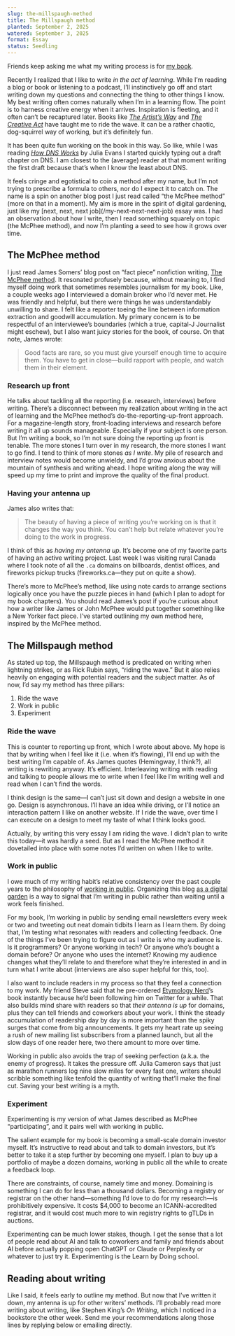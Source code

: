```yaml
---
slug: the-millspaugh-method
title: The Millspaugh method
planted: September 2, 2025
watered: September 3, 2025
format: Essay
status: Seedling
---
```


Friends keep asking me what my writing process is for [my book](https://dotcom.press).

Recently I realized that I like to write _in the act of learning_. While I’m reading a blog or book or listening to a podcast, I’ll instinctively go off and start writing down my questions and connecting the thing to other things I know. My best writing often comes naturally when I’m in a learning flow. The point is to harness creative energy when it arrives. Inspiration is fleeting, and it often can’t be recaptured later. Books like [_The Artist’s Way_](/the-artists-way) and [_The Creative Act_](/the-creative-act) have taught me to ride the wave. It can be a rather chaotic, dog-squirrel way of working, but it’s definitely fun.

It has been quite fun working on the book in this way. So like, while I was reading [_How DNS Works_](https://wizardzines.com/zines/dns) by Julia Evans I started quickly typing out a draft chapter on DNS. I am closest to the (average) reader at that moment writing the first draft because that’s when I know the least about DNS.

<Callout>
  It feels cringe and egotistical to coin a method after my name, but I’m not
  trying to prescribe a formula to others, nor do I expect it to catch on. The
  name is a spin on another blog post I just read called “the McPhee method”
  (more on that in a moment). My aim is more in the spirit of digital gardening,
  just like my [next, next, next job](/my-next-next-next-job) essay was. I had
  an observation about how I write, then I read something squarely on topic (the
  McPhee method), and now I’m planting a seed to see how it grows over time.
</Callout>

## The McPhee method

I just read James Somers’ blog post on “fact piece” nonfiction writing, [The McPhee method](https://jsomers.net/blog/the-mcphee-method). It resonated profusely because, without meaning to, I find myself doing work that sometimes resembles journalism for my book. Like, a couple weeks ago I interviewed a domain broker who I’d never met. He was friendly and helpful, but there were things he was understandably unwilling to share. I felt like a reporter toeing the line between information extraction and goodwill accumulation. My primary concern is to be respectful of an interviewee’s boundaries (which a true, capital-J Journalist might eschew), but I also want juicy stories for the book, of course. On that note, James wrote:

> Good facts are rare, so you must give yourself enough time to acquire them. You have to get in close—build rapport with people, and watch them in their element.

### Research up front

He talks about tackling all the reporting (i.e. research, interviews) before writing. There’s a disconnect between my realization about writing in the act of learning and the McPhee method’s do-the-reporting-up-front approach. For a magazine-length story, front-loading interviews and research before writing it all up sounds manageable. Especially if your subject is one person. But I’m writing a book, so I’m not sure doing the reporting up front is tenable. The more stones I turn over in my research, the more stones I want to go find. I tend to think of more stones _as I write_. My pile of research and interview notes would become unwieldy, and I’d grow anxious about the mountain of synthesis and writing ahead. I hope writing along the way will speed up my time to print and improve the quality of the final product.

### Having your antenna up

James also writes that:

> The beauty of having a piece of writing you’re working on is that it changes the way you think. You can’t help but relate whatever you’re doing to the work in progress.

I think of this as _having my antenna up_. It’s become one of my favorite parts of having an active writing project. Last week I was visiting rural Canada where I took note of all the `.ca` domains on billboards, dentist offices, and fireworks pickup trucks (fireworks.ca—they put on quite a show).

There’s more to McPhee’s method, like using note cards to arrange sections logically once you have the puzzle pieces in hand (which I plan to adopt for my book chapters). You should read James’s post if you’re curious about how a writer like James or John McPhee would put together something like a New Yorker fact piece. I’ve started outlining my own method here, inspired by the McPhee method.

## The Millspaugh method

As stated up top, the Millspaugh method is predicated on writing when lightning strikes, or as Rick Rubin says, “riding the wave.” But it also relies heavily on engaging with potential readers and the subject matter. As of now, I’d say my method has three pillars:

1. Ride the wave
2. Work in public
3. Experiment

### Ride the wave

This is counter to reporting up front, which I wrote about above. My hope is that by writing when I feel like it (i.e. when it’s flowing), I’ll end up with the best writing I’m capable of. As James quotes (Hemingway, I think?), all writing is rewriting anyway. It’s efficient. Interleaving writing with reading and talking to people allows me to write when I feel like I’m writing well and read when I can’t find the words.

I think design is the same—I can’t just sit down and design a website in one go. Design is asynchronous. I’ll have an idea while driving, or I’ll notice an interaction pattern I like on another website. If I ride the wave, over time I can execute on a design to meet my taste of what I think looks good.

Actually, by writing this very essay I am riding the wave. I didn’t plan to write this today—it was hardly a seed. But as I read the McPhee method it dovetailed into place with some notes I’d written on when I like to write.

### Work in public

I owe much of my writing habit’s relative consistency over the past couple years to the philosophy of [working in public](https://www.swyx.io/learn-in-public). Organizing this blog [as a digital garden](/about#garden) is a way to signal that I’m writing in public rather than waiting until a work feels finished.

For my book, I’m working in public by sending email newsletters every week or two and tweeting out neat domain tidbits I learn as I learn them. By doing that, I’m testing what resonates with readers and collecting feedback. One of the things I’ve been trying to figure out as I write is who my audience is. Is it programmers? Or anyone working in tech? Or anyone who’s bought a domain before? Or anyone who uses the internet? Knowing my audience changes what they’ll relate to and therefore what they’re interested in and in turn what I write about (interviews are also super helpful for this, too).

I also want to include readers in my process so that they feel a connection to my work. My friend Steve said that he pre-ordered [Etymology Nerd](https://x.com/etymology_nerd)’s book instantly because he’d been following him on Twitter for a while. That also builds mind share with readers so that _their antenna is up_ for domains, plus they can tell friends and coworkers about your work. I think the steady accumulation of readership day by day is more important than the spiky surges that come from big announcements. It gets my heart rate up seeing a rush of new mailing list subscribers from a planned launch, but all the slow days of one reader here, two there amount to more over time.

Working in public also avoids the trap of seeking perfection (a.k.a. the enemy of progress). It takes the pressure off. Julia Cameron says that just as marathon runners log nine slow miles for every fast one, writers should scribble something like tenfold the quantity of writing that’ll make the final cut. Saving your best writing is a myth.

### Experiment

Experimenting is my version of what James described as McPhee “participating”, and it pairs well with working in public.

The salient example for my book is becoming a small-scale domain investor myself. It’s instructive to read about and talk to domain investors, but it’s better to take it a step further by becoming one myself. I plan to buy up a portfolio of maybe a dozen domains, working in public all the while to create a feedback loop.

There are constraints, of course, namely time and money. Domaining is something I can do for less than a thousand dollars. Becoming a registry or registrar on the other hand—something I’d love to do for my research—is prohibitively expensive. It costs $4,000 to become an ICANN-accredited registrar, and it would cost much more to win registry rights to gTLDs in auctions.

Experimenting can be much lower stakes, though. I get the sense that a lot of people read about AI and talk to coworkers and family and friends about AI before actually popping open ChatGPT or Claude or Perplexity or whatever to just try it. Experimenting is the Learn by Doing school.

## Reading about writing

Like I said, it feels early to outline my method. But now that I’ve written it down, my antenna is up for other writers’ methods. I’ll probably read more writing about writing, like Stephen King’s _On Writing_, which I noticed in a bookstore the other week. Send me your recommendations along those lines by replying below or emailing directly.
